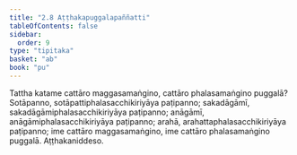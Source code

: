 ```yaml
---
title: "2.8 Aṭṭhakapuggalapaññatti"
tableOfContents: false
sidebar:
  order: 9
type: "tipitaka"
basket: "ab"
book: "pu"
---
```



<DynamicBreadcrumb />

<Division number="207" book="pu" bookNo="31" page="183">

<Paragraph number="534" book="pu">
Tattha katame cattāro maggasamaṅgino, cattāro phalasamaṅgino puggalā? Sotāpanno, sotāpattiphalasacchikiriyāya paṭipanno; sakadāgāmī, sakadāgāmiphalasacchikiriyāya paṭipanno; anāgāmī, anāgāmiphalasacchikiriyāya paṭipanno; arahā, arahattaphalasacchikiriyāya paṭipanno; ime cattāro maggasamaṅgino, ime cattāro phalasamaṅgino puggalā.

</Paragraph>
</Division>

<Paragraph number="535" type="center" book="pu">
Aṭṭhakaniddeso.
</Paragraph>